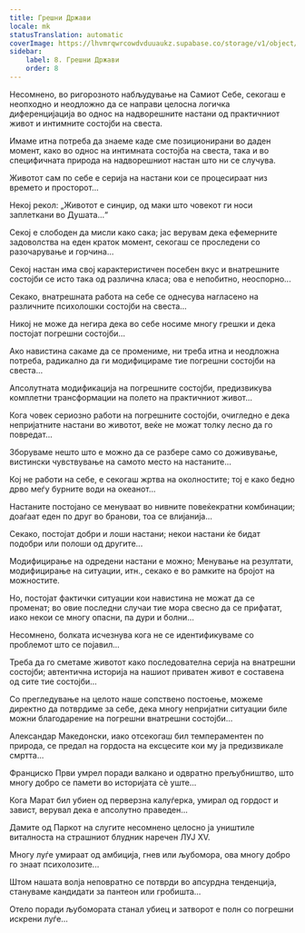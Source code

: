 ```yaml
---
title: Грешни Држави
locale: mk
statusTranslation: automatic
coverImage: https://lhvmrqwrcowdvduuaukz.supabase.co/storage/v1/object/public/strapi-uploads/small_cover-tratado-de-psicologia-revolucionaria.webp-5e15e1cec4e0ebebcde5d7fc7565d8fd.webp
sidebar:
    label: 8. Грешни Држави
    order: 8
---
```

Несомнено, во ригорозното набљудување на Самиот Себе, секогаш е неопходно и неодложно да се направи целосна логичка диференцијација во однос на надворешните настани од практичниот живот и интимните состојби на свеста.

Имаме итна потреба да знаеме каде сме позиционирани во даден момент, како во однос на интимната состојба на свеста, така и во специфичната природа на надворешниот настан што ни се случува.

Животот сам по себе е серија на настани кои се процесираат низ времето и просторот...

Некој рекол: „Животот е синџир, од маки што човекот ги носи заплеткани во Душата...“

Секој е слободен да мисли како сака; јас верувам дека ефемерните задоволства на еден краток момент, секогаш се проследени со разочарување и горчина...

Секој настан има свој карактеристичен посебен вкус и внатрешните состојби се исто така од различна класа; ова е непобитно, неоспорно...

Секако, внатрешната работа на себе се однесува нагласено на различните психолошки состојби на свеста...

Никој не може да негира дека во себе носиме многу грешки и дека постојат погрешни состојби...

Ако навистина сакаме да се промениме, ни треба итна и неодложна потреба, радикално да ги модифицираме тие погрешни состојби на свеста...

Апсолутната модификација на погрешните состојби, предизвикува комплетни трансформации на полето на практичниот живот...

Кога човек сериозно работи на погрешните состојби, очигледно е дека непријатните настани во животот, веќе не можат толку лесно да го повредат...

Зборуваме нешто што е можно да се разбере само со доживување, вистински чувствување на самото место на настаните...

Кој не работи на себе, е секогаш жртва на околностите; тој е како бедно дрво меѓу бурните води на океанот...

Настаните постојано се менуваат во нивните повеќекратни комбинации; доаѓаат еден по друг во бранови, тоа се влијанија...

Секако, постојат добри и лоши настани; некои настани ќе бидат подобри или полоши од другите...

Модифицирање на одредени настани е можно; Менување на резултати, модифицирање на ситуации, итн., секако е во рамките на бројот на можностите.

Но, постојат фактички ситуации кои навистина не можат да се променат; во овие последни случаи тие мора свесно да се прифатат, иако некои се многу опасни, па дури и болни...

Несомнено, болката исчезнува кога не се идентификуваме со проблемот што се појавил...

Треба да го сметаме животот како последователна серија на внатрешни состојби; автентична историја на нашиот приватен живот е составена од сите тие состојби...

Со прегледување на целото наше сопствено постоење, можеме директно да потврдиме за себе, дека многу непријатни ситуации биле можни благодарение на погрешни внатрешни состојби...

Александар Македонски, иако отсекогаш бил темпераментен по природа, се предал на гордоста на ексцесите кои му ја предизвикале смртта...

Франциско Први умрел поради валкано и одвратно прељубништво, што многу добро се памети во историјата сè уште...

Кога Марат бил убиен од перверзна калуѓерка, умирал од гордост и завист, верувал дека е апсолутно праведен...

Дамите од Паркот на слугите несомнено целосно ја уништиле виталноста на страшниот блудник наречен ЛУЈ XV.

Многу луѓе умираат од амбиција, гнев или љубомора, ова многу добро го знаат психолозите...

Штом нашата волја неповратно се потврди во апсурдна тенденција, стануваме кандидати за пантеон или гробишта...

Отело поради љубомората станал убиец и затворот е полн со погрешни искрени луѓе...

